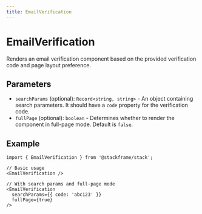 ```yaml
---
title: EmailVerification
---
```


# EmailVerification

Renders an email verification component based on the provided verification code and page layout preference.

## Parameters

- `searchParams` (optional): `Record<string, string>` - An object containing search parameters. It should have a `code` property for the verification code.
- `fullPage` (optional): `boolean` - Determines whether to render the component in full-page mode. Default is `false`.

## Example

```tsx
import { EmailVerification } from '@stackframe/stack';

// Basic usage
<EmailVerification />

// With search params and full-page mode
<EmailVerification 
  searchParams={{ code: 'abc123' }}
  fullPage={true}
/>
```